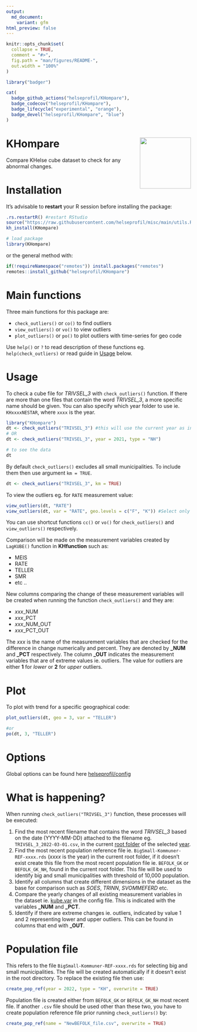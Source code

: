 ```yaml
---
output:
  md_document:
    variant: gfm
html_preview: false
---
```


```r
knitr::opts_chunk$set(
  collapse = TRUE,
  comment = "#>",
  fig.path = "man/figures/README-",
  out.width = "100%"
)
``` 

```r
library("badger")
```

```r
cat(
  badge_github_actions("helseprofil/KHompare"),
  badge_codecov("helseprofil/KHompare"),
  badge_lifecycle("experimental", "orange"),
  badge_devel("helseprofil/KHompare", "blue")
)
```

# KHompare <img src="man/figures/logo.png" align="right" height="139" />

Compare KHelse cube dataset to check for any abnormal changes.

# Installation

It's advisable to **restart** your R session before installing the package:

```r
.rs.restartR() #restart RStudio
source("https://raw.githubusercontent.com/helseprofil/misc/main/utils.R")
kh_install(KHompare)

# load package
library(KHompare)
```

or the general method with:

```r
if(!requireNamespace("remotes")) install.packages("remotes")
remotes::install_github("helseprofil/KHompare")
```

# Main functions

Three main functions for this package are:

- `check_outliers()` or `co()` to find outliers
- `view_outliers()` or `vo()` to view outliers
- `plot_outliers()` or `po()` to plot outliers with time-series for geo code 

Use `help()` or `?` to read description of these functions eg.
`help(check_outliers)` or read guide in [Usage](#usage) below.

# Usage{#usage}

To check a cube file for *TRIVSEL_3* with `check_outliers()` function. If there are
more than one files that contain the word *TRIVSEL_3*, a more specific name should
be given. You can also specify which year folder to use ie. `KHxxxxNESTAR`,
where `xxxx` is the year.

```r
library("KHompare")
dt <- check_outliers("TRIVSEL_3") #this will use the current year as in options("kh.year")
# OR
dt <- check_outliers("TRIVSEL_3", year = 2021, type = "NH")

# to see the data
dt
```

By default `check_outliers()` excludes all small municipalities. To include them then use argument `km = TRUE`.

```r
dt <- check_outliers("TRIVSEL_3", km = TRUE)
```

To view the outliers eg. for `RATE` measurement value:

```r
view_outliers(dt, "RATE")
view_outliers(dt, var = "RATE", geo.levels = c("F", "K")) #Select only Fylke and big Kommune
```

You can use shortcut functions `cc()` or `vo()` for `check_outliers()` and
`view_outliers()` respectively.

Comparison will be made on the measurement variables created by `LagKUBE()`
function in **KHfunction** such as:

- MEIS
- RATE
- TELLER
- SMR
- etc ..

New columns comparing the change of these measurement variables will be created
when running the function `check_outliers()` and they are:

- *xxx*_NUM
- *xxx*_PCT
- *xxx*_NUM_OUT
- *xxx*_PCT_OUT

The *xxx* is the name of the measurement variables that are checked for the
difference in change numerically and percent. They are denoted by **\_NUM** and
**\_PCT** respectively. The column **\_OUT** indicates the measurement variables
that are of extreme values ie. outliers. The value for outliers are either **1**
for *lower* or **2** for *upper* outliers.

# Plot 

To plot with trend for a specific geographical code:

```r
plot_outliers(dt, geo = 3, var = "TELLER")

#or
po(dt, 3, "TELLER")

```


# Options

Global options can be found here [helseprofil/config](https://github.com/helseprofil/config/blob/main/config-khompare.yml)

# What is happening?

When running `check_outliers("TRIVSEL_3")` function, these processes will be executed:

1. Find the most recent filename that contains the word *TRIVSEL_3* based on the
   date (YYYY-MM-DD) attached to the filename eg. `TRIVSEL_3_2022-03-01.csv`, in
   the current [root
   folder](https://github.com/helseprofil/config/blob/main/config-khompare.yml#L12)
   of the selected
   [year](https://github.com/helseprofil/config/blob/main/config-khompare.yml#L3).
2. Find the most recent population reference file ie.
   `BigSmall-Kommuner-REF-xxxx.rds` (*xxxx* is the year) in the current root
   folder, if it doesn't exist create this file from the most recent population
   file ie. `BEFOLK_GK` or `BEFOLK_GK_NH`, found in the current root folder.
   This file will be used to identify big and small municipalities with
   threshold of 10,000 population.
3. Identify all columns that create different dimensions in the dataset as the
   base for comparison such as *SOES*, *TRINN*, *SVOMMEFERD* etc.
4. Compare the yearly changes of all existing measurement variables in the
   dataset ie.
   [kube.var](https://github.com/helseprofil/config/blob/main/config-khompare.yml#L23)
   in the config file. This is indicated with the variables **\_NUM** and
   **\_PCT**.
5. Identify if there are extreme changes ie. outliers, indicated by value 1 and
   2 representing lower and upper outliers. This can be found in columns that
   end with **\_OUT**. 

# Population file 

This refers to the file `BigSmall-Kommuner-REF-xxxx.rds` for selecting big and
small municipalities. The file will be created automatically if it doesn't exist
in the root directory. To replace the existing file then use:

```r
create_pop_ref(year = 2022, type = "KH", overwrite = TRUE)
```

Population file is created either from `BEFOLK_GK` or `BEFOLK_GK_NH` most recent
file. If another `.csv` file should be used other than these two, you have to
create population reference file prior running `check_outliers()` by:

```r
create_pop_ref(name = "NewBEFOLK_file.csv", overwrite = TRUE)
```

